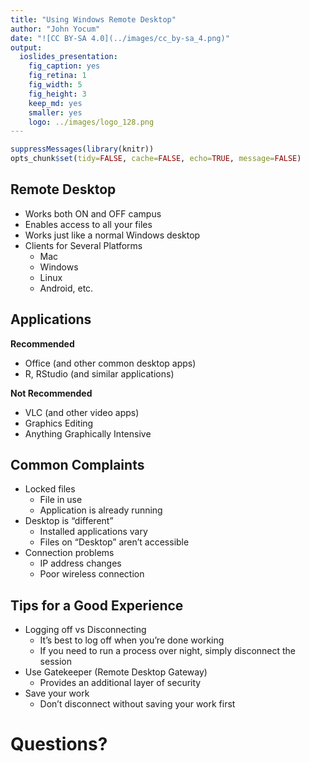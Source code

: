 ```yaml
---
title: "Using Windows Remote Desktop"
author: "John Yocum"
date: "![CC BY-SA 4.0](../images/cc_by-sa_4.png)"
output:
  ioslides_presentation:
    fig_caption: yes
    fig_retina: 1
    fig_width: 5
    fig_height: 3
    keep_md: yes
    smaller: yes
    logo: ../images/logo_128.png
---
```


```r
suppressMessages(library(knitr))
opts_chunk$set(tidy=FALSE, cache=FALSE, echo=TRUE, message=FALSE)
```

## Remote Desktop

- Works both ON and OFF campus
- Enables access to all your files
- Works just like a normal Windows desktop
- Clients for Several Platforms
    - Mac
    - Windows
    - Linux
    - Android, etc.

## Applications

**Recommended**

- Office (and other common desktop apps)
- R, RStudio (and similar applications)

**Not Recommended**

- VLC (and other video apps)
- Graphics Editing
- Anything Graphically Intensive

## Common Complaints

- Locked files
    - File in use
    - Application is already running
- Desktop is "different"
    - Installed applications vary
    - Files on "Desktop" aren't accessible
- Connection problems
    - IP address changes
    - Poor wireless connection

## Tips for a Good Experience

- Logging off vs Disconnecting
    - It's best to log off when you're done working
    - If you need to run a process over night, simply disconnect the session
- Use Gatekeeper (Remote Desktop Gateway)
    - Provides an additional layer of security
- Save your work
    - Don't disconnect without saving your work first

# Questions?